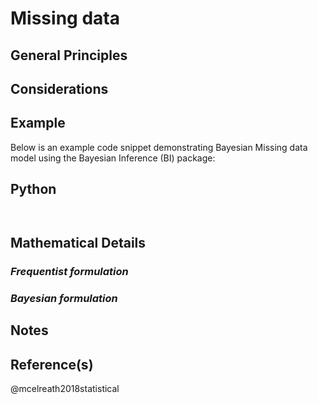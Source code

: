 # Missing data

## General Principles

## Considerations
::: callout-caution 
:::

## Example
Below is an example code snippet demonstrating Bayesian Missing data model using the Bayesian Inference (BI) package:

::: {.panel-tabset group="language"}
## Python
``` python
```
``` R
```
:::

## Mathematical Details

### *Frequentist formulation*

### *Bayesian formulation*


## Notes
::: callout-note

:::

## Reference(s)

@mcelreath2018statistical
